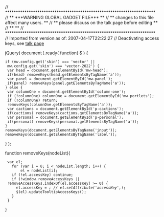 // **********************************************************************
// **                 ***WARNING GLOBAL GADGET FILE***                 **
// **             changes to this file affect many users.              **
// **           please discuss on the talk page before editing         **
// **                                                                  **
// **********************************************************************
// Imported from version as of: 2007-04-17T22:22:27
// Deactivating access keys, see [[Wikipedia_talk:WikiProject_User_scripts/Scripts/removeAccessKeys|talk page]]

jQuery( document ).ready( function( $ ) {
 if (mw.config.get('skin') === 'vector' || mw.config.get('skin') === 'vector-2022') {
  var head = document.getElementById('mw-head');
  if(head) removeKeys(head.getElementsByTagName('a'));
  var panel = document.getElementById('mw-panel');
  if(panel) removeKeys(panel.getElementsByTagName('a'));
 } else {
  var columnOne = document.getElementById('column-one');
  if (!columnOne) columnOne = document.getElementById('mw_portlets');
  if (!columnOne) return;
  removeKeys(columnOne.getElementsByTagName('a'));
  var cactions = document.getElementById('p-cactions');
  if(cactions) removeKeys(cactions.getElementsByTagName('a'));
  var personal = document.getElementById('p-personal');
  if(personal) removeKeys(personal.getElementsByTagName('a'));
 }
 removeKeys(document.getElementsByTagName('input'));
 removeKeys(document.getElementsByTagName('label'));
} );

function removeKeys(nodeList){
  var el;
	for (var i = 0; i < nodeList.length; i++) {
		el = nodeList[i];
    if (!el.accessKey) continue;
    if (!window.removeAccessKeys || removeAccessKeys.indexOf(el.accessKey) >= 0) {
      el.accessKey = ''; // el.setAttribute('accessKey', ''); 
      $(el).updateTooltipAccessKeys();
    }
  }
}